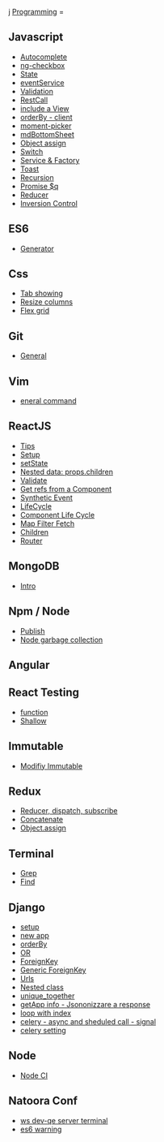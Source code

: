 j [[Programming]] =
== Javascript ==
* [[Autocomplete]]
* [[ng-checkbox]]
* [[State]]
* [[eventService]]
* [[Validation]]
* [[RestCall]]
* [[include a View]]
* [[orderBy - client]]
* [[moment-picker]]
* [[mdBottomSheet]]
*[[ Object assign ]]
* [[Switch]]
* [[Service & Factory]]
* [[Toast]]
* [[Recursion]]
* [[Promise $q]]
* [[ Reducer ]]
* [[Inversion Control]]

== ES6 ==
* [[Generator]]

== Css ==
* [[Tab showing]]
* [[Resize columns]]
* [[Flex grid]]

== Git ==
* [[General]]

== Vim ==
* [[eneral command]]

== ReactJS ==
* [[ Tips ]]
* [[ Setup ]]
* [[setState]]
* [[Nested data: props.children]]
* [[Validate]]
* [[Get refs from a Component]]
* [[Synthetic Event]]
* [[LifeCycle]]
* [[Component Life Cycle]]
* [[Map Filter Fetch]]
* [[Children]]
* [[Router]]

== MongoDB ==
* [[Intro]]

== Npm / Node ==
* [[Publish]]
* [[Node garbage collection]]

== Angular ==


== React Testing ==
* [[function]]
* [[Shallow]]

== Immutable ==
* [[Modifiy Immutable]]

== Redux ==
* [[Reducer, dispatch, subscribe]]
* [[Concatenate]]
* [[Object.assign]]

== Terminal ==
* [[Grep]]
* [[Find]]

== Django ==
* [[setup]]
* [[new app]]
* [[orderBy]]
* [[OR]]
* [[ForeignKey]]
* [[Generic ForeignKey]]
* [[Urls]]
* [[Nested class]]
* [[unique_together]]
* [[getApp info - Jsononizzare a response]]
* [[loop with index]]
* [[celery - async and sheduled call - signal]]
* [[celery setting]]

== Node ==
* [[Node CI]]

== Natoora Conf ==
* [[ws dev-qe server terminal]]
* [[es6 warning ]]
